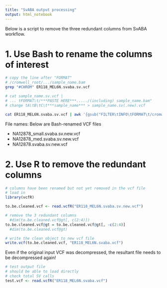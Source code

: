 ```yaml
---
title: "SvABA output processing"
output: html_notebook
---
```

Below is a script to remove the three redundant columns from SvABA workflow.

# 1. Use Bash to rename the columns of interest
```bash
# copy the line after "FORMAT"
# /cromwell_root/.../sample_name.bam
grep "#CHROM" ER118_MEL6N.svaba.sv.vcf
```


```bash
# cat sample_name.sv.vcf | 
# ... tFORMAT\t/***PASTE HERE***...../(including) sample_name.bam"
# change tA\tB\tC\t***sample_name*** > sample_name.sv(.new).vcf

cat ER118_MEL6N.svaba.sv.vcf | awk '{gsub("FILTER\tINFO\tFORMAT\t/cromwell_root/er-wgs-samples/er_hg38/R_211008_ELEHAJ_EXCEPTIONALRESPONDERS_M001/ER0118N.bam", "FILTER\tINFO\tFORMAT\tA\tB\tC\tER118N")}1' > ER118_MEL6N.svaba.sv.new.vcf
```

File names: Below are Bash-renamed VCF files

- NA12878_small.svaba.sv.new.vcf
- NA12878_med.svaba.sv.new.vcf
- NA12878.svaba.sv.new.vcf


# 2. Use R to remove the redundant columns
```r
# columns have been renamed but not yet removed in the vcf file
# load in
library(vcfR)

to.be.cleaned.vcf <- read.vcfR("ER118_MEL6N.svaba.sv.new.vcf")

# remove the 3 redundant columns
  #dim(to.be.cleaned.vcf@gt[, c(2:4)])
to.be.cleaned.vcf@gt = to.be.cleaned.vcf@gt[, -c(2:4)]
  #dim(to.be.cleaned.vcf@gt)

# write the clean object to new vcf file
write.vcf(to.be.cleaned.vcf, "ER118_MEL6N.svaba.vcf")
```

Even if the original input VCF was decompressed, the resultant file needs to be decompressed again!


```r
# test output file
# should be able to load directly 
# check total SV calls
test.vcf <- read.vcfR("ER118_MEL6N.svaba.vcf")
```

